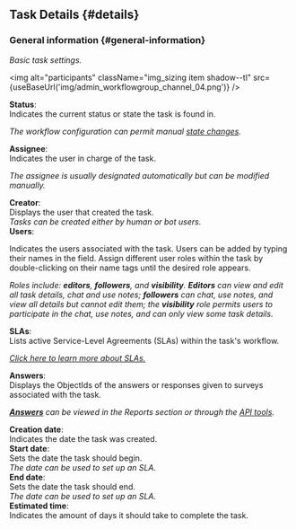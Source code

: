 
## Task Details {#details}

<div className="alert alert--secondary">

### General information {#general-information}
_Basic task settings._

<img alt="participants" className="img_sizing item shadow--tl" src={useBaseUrl('img/admin_workflowgroup_channel_04.png')} />
<br/>

<div className="container box">
<div className="row table-row-1">
<div className="col col--3"><strong>Status</strong>:</div>
<div className="col col--4">Indicates the current status or state the task is found in.</div>
<div className="col col--5"><em>

The workflow configuration can permit manual [state changes](/docs/documentation/admin/workflows/settings_panels/create_edit_state#state-changes).

</em></div>
</div>
<div className="row table-row-2">
<div className="col col--3"><strong>Assignee</strong>:</div>
<div className="col col--4">Indicates the user in charge of the task.</div>
<div className="col col--5"><em>

The assignee is usually designated automatically but can be modified manually.

</em></div>
</div>
<div className="row table-row-1">
<div className="col col--3"><strong>Creator</strong>:</div>
<div className="col col--4">Displays the user that created the task.</div>
<div className="col col--5"><em>Tasks can be created either by human or bot users.</em></div>
</div>
<div className="row table-row-2">
<div className="col col--3"><strong>Users</strong>:</div>
<div className="col col--4">

Indicates the users associated with the task. Users can be added by typing their names in the field. Assign different user roles within the task by double-clicking on their name tags until the desired role appears.

</div>
<div className="col col--5"><em>

Roles include: **editors**, **followers**, and **visibility**. **Editors** can view and edit all task details, chat and use notes; **followers** can chat, use notes, and view all details but cannot edit them; the **visibility** role permits users to participate in the chat, use notes, and can only view some task details.

</em></div>
</div>
<div className="row table-row-1">
<div className="col col--3"><strong>SLAs</strong>:</div>
<div className="col col--4">Lists active Service-Level Agreements (SLAs) within the task's workflow.</div>
<div className="col col--5"><em>

[Click here to learn more about SLAs.](/docs/documentation/automation/sla)

</em></div>
</div>
<div className="row table-row-2">
<div className="col col--3"><strong>Answers</strong>:</div>
<div className="col col--4">Displays the ObjectIds of the answers or responses given to surveys associated with the task.</div>
<div className="col col--5"><em>

[**Answers**](/docs/documentation/client/reports) can be viewed in the Reports section or through the [API tools](/docs/documentation/api/surveys/answers#get-by-id).

</em></div>
</div>
<div className="row table-row-1">
<div className="col col--3"><strong>Creation date</strong>:</div>
<div className="col col--4">Indicates the date the task was created.</div>
<div className="col col--5"><em></em></div>
</div>
<div className="row table-row-2">
<div className="col col--3"><strong>Start date</strong>:</div>
<div className="col col--4">Sets the date the task should begin.</div>
<div className="col col--5"><em>The date can be used to set up an SLA.</em></div>
</div>
<div className="row table-row-1">
<div className="col col--3"><strong>End date</strong>:</div>
<div className="col col--4">Sets the date the task should end.</div>
<div className="col col--5"><em>The date can be used to set up an SLA.</em></div>
</div>
<div className="row table-row-2">
<div className="col col--3"><strong>Estimated time</strong>:</div>
<div className="col col--4">Indicates the amount of days it should take to complete the task.</div>
<div className="col col--5"><em></em></div>
</div>
</div>
<br/>

</div>
<br/>

